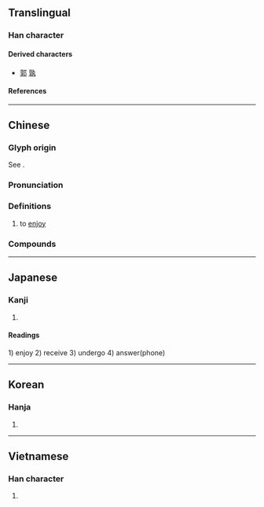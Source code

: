 {{also|亨|亭|亯}}
{{character info}}
==Translingual==

===Han character===
{{Han char|rn=8|rad=亠|as=06|sn=8|four=00407|canj=YRND|ids=⿳亠口子}}

====Derived characters====
* [[郭]] [[孰]]

====References====
{{Han ref|kx=0088.170|dkj=00298|dj=0187.100|hdz=10284.080|uh=4EAB}}

----

==Chinese==
{{zh-forms|alt=亯}}

===Glyph origin===
{{Han etym}}
See {{l|zh|亯}}.

===Pronunciation===
{{zh-pron
|m=xiǎng
|c=hoeng2
|h=pfs=hióng
|md=
|mn=qz,twvt,xm:hióng/tw,zz:hiáng
|w=
|mc=y
|oc=y
|cat=v
}}

===Definitions===
{{zh-hanzi}}

# to [[enjoy]]

===Compounds===
{{zh-der|享受|享有|享用|享樂|分享|共享|安享天年|享殿|來享|共享軟體|享福|廟享|安享餘年|享宴|坐享其成|享御|享堂|坐享|享樂主義|享年|享譽|享壽|享國|有福同享|祭享|獨享權益|獨享|民享|賓享|配享|安享}}

----

==Japanese==

===Kanji===
{{ja-kanji|grade=c|rs=亠06}}

# {{rfdef|ja|sort=亠06}}

====Readings====
{{ja-readings
|goon=こう<かう
|kanon=きょう<きやう
|kun=う-ける, すすめる
}}
1) enjoy
2) receive 
3) undergo
4) answer(phone)
----

==Korean==

===Hanja===
{{ko-hanja|향}}

# {{rfdef|ko|sort=亠06}}

----

==Vietnamese==

===Han character===
{{vi-readings|reading=hưởng|rs=亠06}}

# {{rfdef|vi|sort=亠06}}